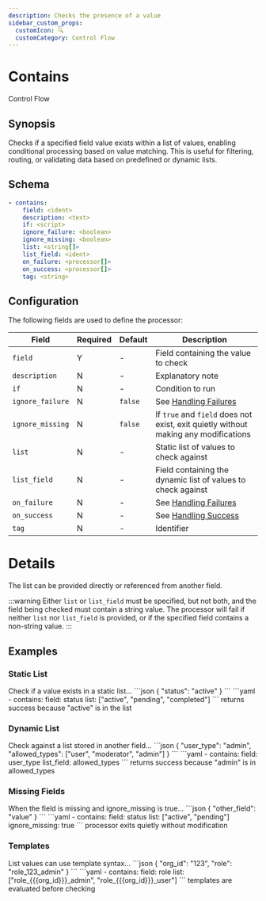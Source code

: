 ```yaml
---
description: Checks the presence of a value
sidebar_custom_props: 
  customIcon: 🔍
  customCategory: Control Flow
---
```


# Contains

<span className="theme-doc-version-badge badge badge--primary">Control Flow</span>

## Synopsis

Checks if a specified field value exists within a list of values, enabling conditional processing based on value matching. This is useful for filtering, routing, or validating data based on predefined or dynamic lists.

## Schema

```yaml {2}
- contains:
    field: <ident>
    description: <text>
    if: <script>
    ignore_failure: <boolean>
    ignore_missing: <boolean>
    list: <string[]>
    list_field: <ident>
    on_failure: <processor[]>
    on_success: <processor[]>
    tag: <string>
```

## Configuration

The following fields are used to define the processor:

|Field|Required|Default|Description|
|---|---|---|---|
|`field`|Y|-|Field containing the value to check|
|`description`|N|-|Explanatory note|
|`if`|N|-|Condition to run|
|`ignore_failure`|N|`false`|See [Handling Failures](../handling-failures.mdx)|
|`ignore_missing`|N|`false`|If `true` and `field` does not exist, exit quietly without making any modifications|
|`list`|N|-|Static list of values to check against|
|`list_field`|N|-|Field containing the dynamic list of values to check against|
|`on_failure`|N|-|See [Handling Failures](../handling-failures.mdx)|
|`on_success`|N|-|See [Handling Success](../handling-success.mdx)|
|`tag`|N|-|Identifier|

# Details

The list can be provided directly or referenced from another field.

:::warning
Either `list` or `list_field` must be specified, but not both, and the field being checked must contain a string value. The processor will fail if neither `list` nor `list_field` is provided, or if the specified field contains a non-string value.
:::

## Examples

### Static List

<ExampleGrid>
  <CommentCol>
    Check if a value exists in a static list...
  </CommentCol>
  <CodeCol>
    ```json
    {
      "status": "active"
    }
    ```
    ```yaml
    - contains:
        field: status
        list: ["active", "pending", "completed"]
    ```
  </CodeCol>
  <CommentCol>
    returns success because "active" is in the list
  </CommentCol>
</ExampleGrid>

### Dynamic List

<ExampleGrid>
  <CommentCol>
    Check against a list stored in another field...
  </CommentCol>
  <CodeCol>
    ```json
    {
      "user_type": "admin",
      "allowed_types": ["user", "moderator", "admin"]
    }
    ```
    ```yaml
    - contains:
        field: user_type
        list_field: allowed_types
    ```
  </CodeCol>
  <CommentCol>
    returns success because "admin" is in allowed_types
  </CommentCol>
</ExampleGrid>

### Missing Fields

<ExampleGrid>
  <CommentCol>
    When the field is missing and ignore_missing is true...
  </CommentCol>
  <CodeCol>
    ```json
    {
      "other_field": "value"
    }
    ```
    ```yaml
    - contains:
        field: status
        list: ["active", "pending"]
        ignore_missing: true
    ```
  </CodeCol>
  <CommentCol>
    processor exits quietly without modification
  </CommentCol>
</ExampleGrid>

### Templates

<ExampleGrid>
  <CommentCol>
    List values can use template syntax...
  </CommentCol>
  <CodeCol>
    ```json
    {
      "org_id": "123",
      "role": "role_123_admin"
    }
    ```
    ```yaml
    - contains:
        field: role
        list: ["role_{{{org_id}}}_admin", "role_{{{org_id}}}_user"]
    ```
  </CodeCol>
  <CommentCol>
    templates are evaluated before checking
  </CommentCol>
</ExampleGrid>

